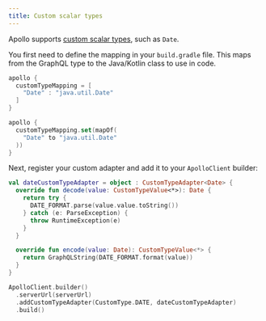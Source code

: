 ```yaml
---
title: Custom scalar types
---
```



Apollo supports [custom scalar types](https://www.apollographql.com/docs/apollo-server/schema/scalars-enums/), such as `Date`.

You first need to define the mapping in your `build.gradle` file. This maps from the GraphQL type to the Java/Kotlin class to use in code.

<MultiCodeBlock>

```groovy
apollo {
  customTypeMapping = [
    "Date" : "java.util.Date"
  ]
}
```

```kotlin
apollo {
  customTypeMapping.set(mapOf(
    "Date" to "java.util.Date"
  ))
}
```

</MultiCodeBlock>

Next, register your custom adapter and add it to your `ApolloClient` builder:

```kotlin
val dateCustomTypeAdapter = object : CustomTypeAdapter<Date> {
  override fun decode(value: CustomTypeValue<*>): Date {
    return try {
      DATE_FORMAT.parse(value.value.toString())
    } catch (e: ParseException) {
      throw RuntimeException(e)
    }
  }

  override fun encode(value: Date): CustomTypeValue<*> {
    return GraphQLString(DATE_FORMAT.format(value))
  }
}

ApolloClient.builder()
  .serverUrl(serverUrl)
  .addCustomTypeAdapter(CustomType.DATE, dateCustomTypeAdapter)
  .build()
```
